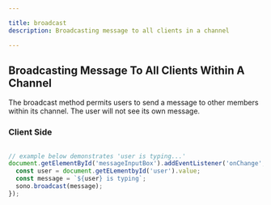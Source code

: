 ```yaml
---

title: broadcast
description: Broadcasting message to all clients in a channel

---
```


## Broadcasting Message To All Clients Within A Channel

The broadcast method permits users to send a message to other members within its channel. The user will not see its own message.

### Client Side

```ts lineNumbers=true 

// example below demonstrates 'user is typing...'
document.getElementById('messageInputBox').addEventListener('onChange', () => {
  const user = document.getELementbyId('user').value;
  const message = `${user} is typing`;
  sono.broadcast(message);
});

```